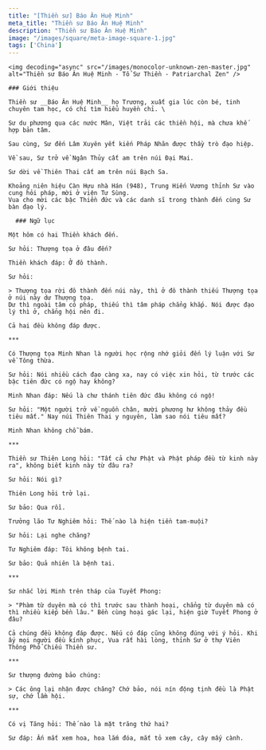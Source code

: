 ```yaml
---
title: "[Thiền sư] Báo Ân Huệ Minh"
meta_title: "Thiền sư Báo Ân Huệ Minh"
description: "Thiền sư Báo Ân Huệ Minh"
image: "/images/square/meta-image-square-1.jpg"
tags: ['China']
---
```


<div className="grid xl:grid-cols-8 lg:grid-cols-8 md:grid-cols-2 sm:grid-cols-2 xs:grid-cols-1 gap-8 bg-body dark:bg-darkmode-body">

  <div className="lg:col-span-3 md:col-span-1">

    <img decoding="async" src="/images/monocolor-unknown-zen-master.jpg" alt="Thiền sư Báo Ân Huệ Minh - Tổ Sư Thiền - Patriarchal Zen" />

    ### Giới thiệu

    Thiền sư __Báo Ân Huệ Minh__ họ Trương, xuất gia lúc còn bé, tinh chuyên tam học, có chí tìm hiểu huyền chỉ. \

    Sư du phương qua các nước Mân, Việt trải các thiền hội, mà chưa khế hợp bản tâm.

    Sau cùng, Sư đến Lâm Xuyên yết kiến Pháp Nhãn được thầy trò đạo hiệp.

    Về sau, Sư trở về Ngân Thủy cất am trên núi Đại Mai.

    Sư dời về Thiên Thai cất am trên núi Bạch Sa.

    Khoảng niên hiệu Càn Hựu nhà Hán (948), Trung Hiến Vương thỉnh Sư vào cung hỏi pháp, mời ở viện Tư Sùng.
    Vua cho mời các bậc Thiền đức và các danh sĩ trong thành đến cùng Sư bàn đạo lý.

  </div>

  <div className="lg:col-span-5 md:col-span-1">

      ### Ngữ lục

    Một hôm có hai Thiền khách đến.

    Sư hỏi: Thượng tọa ở đâu đến?

    Thiền khách đáp: Ở đô thành.

    Sư hỏi:

    > Thượng tọa rời đô thành đến núi này, thì ở đô thành thiếu Thượng tọa ở núi này dư Thượng tọa.
    Dư thì ngoài tâm có pháp, thiếu thì tâm pháp chẳng khắp. Nói được đạo lý thì ở, chẳng hội nên đi.

    Cả hai đều không đáp được.

    ***

    Có Thượng tọa Minh Nhan là người học rộng nhớ giỏi đến lý luận với Sư về Tông thừa.

    Sư hỏi: Nói nhiều cách đạo càng xa, nay có việc xin hỏi, từ trước các bậc tiên đức có ngộ hay không?

    Minh Nhan đáp: Nếu là chư thánh tiên đức đâu không có ngộ!

    Sư hỏi: "Một người trở về nguồn chân, mười phương hư không thảy đều tiêu mất." Nay núi Thiên Thai y nguyên, làm sao nói tiêu mất?

    Minh Nhan không chỗ bám.

    ***

    Thiền sư Thiên Long hỏi: "Tất cả chư Phật và Phật pháp đều từ kinh này ra", không biết kinh này từ đâu ra?

    Sư hỏi: Nói gì?

    Thiên Long hỏi trở lại.

    Sư bảo: Qua rồi.

    Trưởng lão Tư Nghiêm hỏi: Thế nào là hiện tiền tam-muội?

    Sư hỏi: Lại nghe chăng?

    Tư Nghiêm đáp: Tôi không bệnh tai.

    Sư bảo: Quả nhiên là bệnh tai.

    ***

    Sư nhắc lời Minh trên tháp của Tuyết Phong:

    > "Phàm từ duyên mà có thì trước sau thành hoại, chẳng từ duyên mà có thì nhiều kiếp bền lâu." Bền cùng hoại gác lại, hiện giờ Tuyết Phong ở đâu?

    Cả chúng đều không đáp được. Nếu có đáp cũng không đúng với ý hỏi. Khi ấy mọi người đều kính phục, Vua rất hài lòng, thỉnh Sư ở thự Viên Thông Phổ Chiếu Thiền sư.

    ***

    Sư thượng đường bảo chúng:

    > Các ông lại nhận được chăng? Chớ bảo, nói nín động tịnh đều là Phật sự, chớ lầm hội.

    ***

    Có vị Tăng hỏi: Thế nào là mặt trăng thứ hai?

    Sư đáp: Ấn mắt xem hoa, hoa lắm đóa, mắt tỏ xem cây, cây mấy cành.



  </div>

</div>
